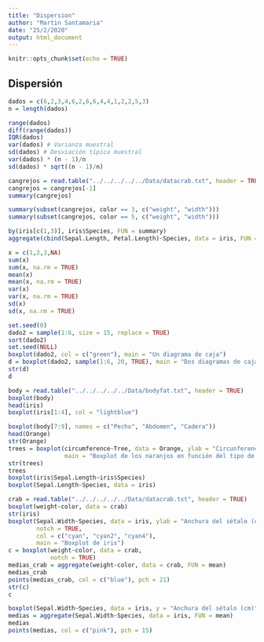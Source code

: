 ```yaml
---
title: "Dispersion"
author: "Martin Santamaria"
date: "25/2/2020"
output: html_document
---
```


```r
knitr::opts_chunk$set(echo = TRUE)
```

## Dispersión

```r
dados = c(6,2,3,4,6,2,6,6,4,4,1,2,2,5,3)
n = length(dados)
```

```r
range(dados)
diff(range(dados))
IQR(dados)
var(dados) # Varianza muestral
sd(dados) # Desviación típica muestral
var(dados) * (n - 1)/n 
sd(dados) * sqrt((n - 1)/n)
```

```r
cangrejos = read.table("../../../../../Data/datacrab.txt", header = TRUE)
cangrejos = cangrejos[-1]
summary(cangrejos)
```

```r
summary(subset(cangrejos, color == 3, c("weight", "width")))
summary(subset(cangrejos, color == 5, c("weight", "width")))
```

```r
by(iris[c(1,3)], iris$Species, FUN = summary)
aggregate(cbind(Sepal.Length, Petal.Length)~Species, data = iris, FUN = summary)
```

```r
x = c(1,2,3,NA)
sum(x)
sum(x, na.rm = TRUE)
mean(x)
mean(x, na.rm = TRUE)
var(x)
var(x, na.rm = TRUE)
sd(x)
sd(x, na.rm = TRUE)
```

```r
set.seed(0)
dado2 = sample(1:6, size = 15, replace = TRUE)
sort(dado2)
set.seed(NULL)
boxplot(dado2, col = c("green"), main = "Un diagrama de caja")
d = boxplot(dado2, sample(1:6, 20, TRUE), main = "Dos diagramas de caja")
str(d)
d
```

```r
body = read.table("../../../../../Data/bodyfat.txt", header = TRUE)
boxplot(body)
head(iris)
boxplot(iris[1:4], col = "lightblue")
```

```r
boxplot(body[7:9], names = c("Pecho", "Abdomen", "Cadera"))
head(Orange)
str(Orange)
trees = boxplot(circumference~Tree, data = Orange, ylab = "Circunferencia del tronco (mm)",
                main = "Boxplot de los naranjos en función del tipo de árbol")
str(trees)
trees
boxplot(iris$Sepal.Length~iris$Species)
boxplot(Sepal.Length~Species, data = iris)
```

```r
crab = read.table("../../../../../Data/datacrab.txt", header = TRUE)
boxplot(weight~color, data = crab)
str(iris)
boxplot(Sepal.Width~Species, data = iris, ylab = "Anchura del sétalo (cm)",
        notch = TRUE,
        col = c("cyan", "cyan2", "cyan4"),
        main = "Boxplot de iris")
c = boxplot(weight~color, data = crab,
            notch = TRUE)
medias_crab = aggregate(weight~color, data = crab, FUN = mean)
medias_crab
points(medias_crab, col = c("blue"), pch = 21)
str(c)
c
```

```r
boxplot(Sepal.Width~Species, data = iris, y = "Anchura del sétalo (cm)")
medias = aggregate(Sepal.Width~Species, data = iris, FUN = mean)
medias
points(medias, col = c("pink"), pch = 15)
```
